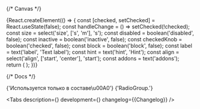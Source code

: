 

<Meta title='Components/Radio' component={Radio} id='Radio' />

{/* Canvas */}

<Story name='Radio'>
    {React.createElement(() => {
        const [checked, setChecked] = React.useState(false);
        const handleChange = () => setChecked(!checked);
        const size = select('size', ['s', 'm'], 's');
        const disabled = boolean('disabled', false);
        const inactive = boolean('inactive', false);
        const checkedKnob = boolean('checked', false);
        const block = boolean('block', false);
        const label = text('label', 'Text label');
        const hint = text('hint', 'Hint');
        const align = select('align', ['start', 'center'], 'start');
        const addons = text('addons');
        return (
            <Radio
                disabled={disabled}
                inactive={inactive}
                addons={addons}
                block={block}
                size={size}
                align={align}
                onChange={handleChange}
                checked={checked || checkedKnob}
                hint={hint}
                label={label}
            />
        );
    })}
</Story>

{/* Docs */}

<ComponentHeader name='Radio'>
    {'Используется только в составе\u00A0'}
    <Link view='default' underline={false} href={createComponentUrl('RadioGroup')}>
        {'RadioGroup.'}
    </Link>
</ComponentHeader>

<Tabs
    description={<Description />}
    development={<Development />}
    changelog={<Markdown>{Changelog}</Markdown>}
/>
